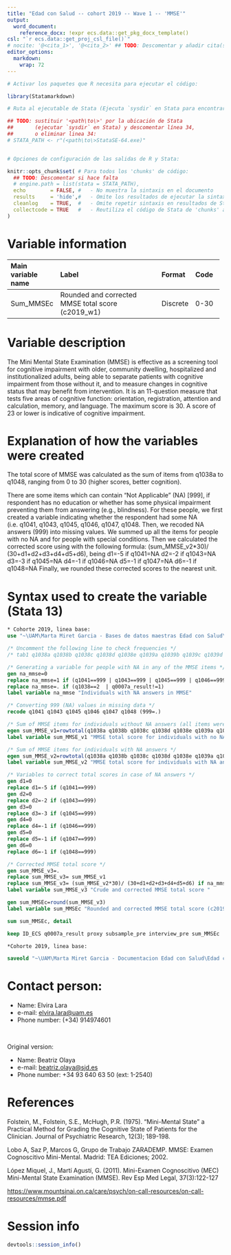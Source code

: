 ```yaml
---
title: "Edad con Salud -- cohort 2019 -- Wave 1 -- 'MMSE'" 
output:
  word_document:
    reference_docx: !expr ecs.data::get_pkg_docx_template()
csl: "`r ecs.data::get_proj_csl_file()`"
# nocite: '@<cita_1>', '@<cita_2>' ## TODO: Descomentar y añadir cita(s) o borrar campo
editor_options: 
  markdown: 
    wrap: 72
---
```


```r
# Activar los paquetes que R necesita para ejecutar el código:

library(Statamarkdown)

# Ruta al ejecutable de Stata (Ejecuta `sysdir` en Stata para encontrar la ruta)

## TODO: sustituir '<path\to\>' por la ubicación de Stata
##       (ejecutar `sysdir` en Stata) y descomentar línea 34,
##       o eliminar linea 34:
# STATA_PATH <- r"(<path\to\>StataSE-64.exe)"


# Opciones de configuración de las salidas de R y Stata:

knitr::opts_chunk$set( # Para todos los 'chunks' de código:
  ## TODO: Descomentar si hace falta
  # engine.path = list(stata = STATA_PATH),
  echo        = FALSE, #   - No muestra la sintaxis en el documento
  results     = 'hide',#   - Omite los resultados de ejecutar la sintaxis
  cleanlog    = TRUE,  #   - Omite repetir sintaxis en resultados de Stata
  collectcode = TRUE   #   - Reutiliza el código de Stata de 'chunks' anteriores
)
```

# Variable information

+------------------------+---------------------------------------------------+-------------+-------------+
| **Main variable name** | **Label**                                         | **Format**  | **Code**    |
+:=======================+:==================================================+:============+:============+
| Sum_MMSEc              | Rounded and corrected MMSE total score (c2019_w1) | Discrete    | 0-30        |
+------------------------+---------------------------------------------------+-------------+-------------+

# Variable description

The Mini Mental State Examination (MMSE) is effective as a screening tool for cognitive impairment with older, community dwelling, hospitalized and institutionalized adults, being able to separate patients with cognitive impairment from those without it, and to measure changes in cognitive status that may benefit from intervention. It is an 11-question measure that tests five areas of cognitive function: orientation, registration, attention and calculation, memory, and language. The maximum score is 30. A score of 23 or lower is indicative of cognitive impairment.

# Explanation of how the variables were created

The total score of MMSE was calculated as the sum of items from q1038a to q1048, ranging from 0 to 30 (higher scores, better cognition).

There are some items which can contain "Not Applicable" (NA) [999], if respondent has no education or whether has some physical impairment preventing them from answering (e.g., blindness). For these people, we first created a variable indicating whether the respondent had some NA (i.e. q1041, q1043, q1045, q1046, q1047, q1048. Then, we recoded NA answers (999) into missing values. We summed up all the items for people with no NA and for people with special conditions. Then we calculated the corrected score using with the following formula: (sum_MMSE_v2\*30)/ (30+d1+d2+d3+d4+d5+d6), being d1=-5 if q1041=NA d2=-2 if q1043=NA d3=-3 if q1045=NA d4=-1 if q1046=NA d5=-1 if q1047=NA d6=-1 if q1048=NA Finally, we rounded these corrected scores to the nearest unit.

# Syntax used to create the variable (Stata 13)

```stata

* Cohorte 2019, linea base:
use "~\UAM\Marta Miret Garcia - Bases de datos maestras Edad con Salud\Ola_3\Cohorte_2019\rawdata_c2019w1.dta"

```

```stata

/* Uncomment the following line to check frequencies */
/* tab1 q1038a q1038b q1038c q1038d q1038e q1039a q1039b q1039c q1039d q1039e q1040 q1041 q1042 q1043 q1044 q1045 q1046 q1047 q1048, nol */

/* Generating a variable for people with NA in any of the MMSE items */
gen na_mmse=0
replace na_mmse=1 if (q1041==999 | q1043==999 | q1045==999 | q1046==999 | q1047==999 | q1048==999)
replace na_mmse=. if (q1038==2  | q0007a_result!=1)
label variable na_mmse "Individuals with NA answers in MMSE"

/* Converting 999 (NA) values in missing data */
recode q1041 q1043 q1045 q1046 q1047 q1048 (999=.)

/* Sum of MMSE items for individuals without NA answers (all items were applied) */
egen sum_MMSE_v1=rowtotal(q1038a q1038b q1038c q1038d q1038e q1039a q1039b q1039c q1039d q1039e q1040 q1041 q1042 q1043 q1044 q1045 q1046 q1047 q1048) if na_mmse==0, missing 
label variable sum_MMSE_v1 "MMSE total score for individuals with no NA answers"

/* Sum of MMSE items for individuals with NA answers */
egen sum_MMSE_v2=rowtotal(q1038a q1038b q1038c q1038d q1038e q1039a q1039b q1039c q1039d q1039e q1040 q1041 q1042 q1043 q1044 q1045 q1046 q1047 q1048) if na_mmse==1, missing
label variable sum_MMSE_v2 "MMSE total score for individuals with NA answers"

/* Variables to correct total scores in case of NA answers */
gen d1=0
replace d1=-5 if (q1041==999)
gen d2=0
replace d2=-2 if (q1043==999)
gen d3=0
replace d3=-3 if (q1045==999)
gen d4=0
replace d4=-1 if (q1046==999)
gen d5=0
replace d5=-1 if (q1047==999)
gen d6=0
replace d6=-1 if (q1048==999)

/* Corrected MMSE total score */
gen sum_MMSE_v3=.
replace sum_MMSE_v3= sum_MMSE_v1
replace sum_MMSE_v3= (sum_MMSE_v2*30)/ (30+d1+d2+d3+d4+d5+d6) if na_mmse==1
label variable sum_MMSE_v3 "Crude and corrected MMSE total score "   

gen sum_MMSEc=round(sum_MMSE_v3)
label variable sum_MMSEc "Rounded and corrected MMSE total score (c2019_w1)"   

```

```stata

sum sum_MMSEc, detail

```

```stata
keep ID_ECS q0007a_result proxy subsample_pre interview_pre sum_MMSEc

*Cohorte 2019, linea base:

saveold "~\UAM\Marta Miret Garcia - Documentacion Edad con Salud\Edad con salud - Ola 3\Outcomes\Cohorte 2019\Outcome datasets\Outcome_MMSE.dta", replace version(13)

```

# Contact person:

-   Name: Elvira Lara
-   e-mail: [elvira.lara\@uam.es](mailto:elvira.lara@uam.es){.email}
-   Phone number: (+34) 914974601

<br>

Original version:

-   Name: Beatriz Olaya
-   e-mail: [beatriz.olaya\@sjd.es](mailto:beatriz.olaya@sjd.es){.email}
-   Phone number: +34 93 640 63 50 (ext: 1-2540)

# References

Folstein, M., Folstein, S.E., McHugh, P.R. (1975). "Mini-Mental State" a Practical Method for Grading the Cognitive State of Patients for the Clinician. Journal of Psychiatric Research, 12(3); 189-198.

Lobo A, Saz P, Marcos G, Grupo de Trabajo ZARADEMP. MMSE: Examen Cognoscitivo Mini-Mental. Madrid: TEA Ediciones; 2002.

López Miquel, J., Martí Agustí, G. (2011). Mini-Examen Cognoscitivo (MEC) Mini-Mental State Examination (MMSE). Rev Esp Med Legal, 37(3):122-127

<https://www.mountsinai.on.ca/care/psych/on-call-resources/on-call-resources/mmse.pdf>

# Session info

```r
devtools::session_info()
```
